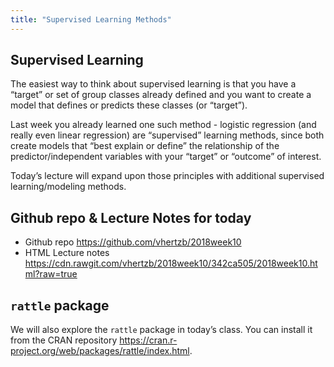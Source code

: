 ```yaml
---
title: "Supervised Learning Methods"
---
```


## Supervised Learning

The easiest way to think about supervised learning is that you have a "target" or set of group classes already defined and you want to create a model that defines or predicts these classes (or "target").

Last week you already learned one such method - logistic regression (and really even linear regression) are "supervised" learning methods, since both create models that "best explain or define" the relationship of the predictor/independent variables with your "target" or "outcome" of interest. 

Today's lecture will expand upon those principles with additional supervised learning/modeling methods.

## Github repo & Lecture Notes for today

* Github repo [https://github.com/vhertzb/2018week10](https://github.com/vhertzb/2018week10)
* HTML Lecture notes [https://cdn.rawgit.com/vhertzb/2018week10/342ca505/2018week10.html?raw=true](https://cdn.rawgit.com/vhertzb/2018week10/342ca505/2018week10.html?raw=true)

## `rattle` package

We will also explore the `rattle` package in today's class. You can install it from the CRAN repository [https://cran.r-project.org/web/packages/rattle/index.html](https://cran.r-project.org/web/packages/rattle/index.html).
